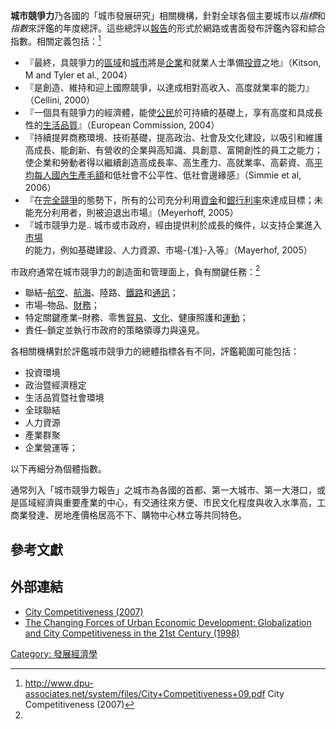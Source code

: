 {{Unreferenced |time=2010-07-03T07:47:05+00:00 }}
'''城市競爭力'''乃各國的「城市發展研究」相關機構，針對全球各個主要城市以''指標''和''指數''來評鑑的年度總評。這些總評以[[報告|報告]]的形式於網路或書面發布評鑑內容和綜合指數。相關定義包括：<ref name="#1">http://www.dpu-associates.net/system/files/City+Competitiveness+09.pdf {{Wayback|url=http://www.dpu-associates.net/system/files/City+Competitiveness+09.pdf |date=20160304105104 }} City Competitiveness (2007)</ref>
*『最終，具競爭力的[[區域|區域]]和[[城市|城市]]將是[[企業|企業]]和就業人士準備[[投資|投資]]之地』（Kitson, M and Tyler et al., 2004）
*『是創造、維持和迎上國際競爭，以達成相對高收入、高度就業率的能力』（Cellini, 2000）
*『一個具有競爭力的經濟體，能使[[公民|公民]]於可持續的基礎上，享有高度和具成長性的[[生活品質|生活品質]]』（European Commission, 2004）
*『持續提昇商務環境、技術基礎，提高政治、社會及文化建設，以吸引和維護高成長、能創新、有營收的企業與高知識、具創意、富開創性的員工之能力；使企業和勞動者得以繼續創造高成長率、高生產力、高就業率、高薪資、高[[国内生产总值|平均每人國內生產毛額]]和低社會不公平性、低社會邊緣感』（Simmie et al, 2006）
*『在[[完全競爭|完全競爭]]的態勢下，所有的公司充分利用[[資金|資金]]和[[銀行|銀行]][[利率|利率]]來達成目標；未能充分利用者，則被迫退出市場』（Meyerhoff, 2005）
*『城市競爭力是.. 城市或市政府，經由提供利於成長的條件，以支持企業進入[[市場|市場]]的能力，例如基礎建設、人力資源、市場-{准}-入等』（Mayerhof, 2005）

市政府通常在城市競爭力的創造面和管理面上，負有關鍵任務：<ref name="#1"/>
*聯結–[[航空|航空]]、[[航海|航海]]、陸路、[[鐵路|鐵路]]和[[通訊|通訊]]；
*市場–物品、[[財務|財務]]；
*特定關鍵產業–財務、零售[[貿易|貿易]]、[[文化|文化]]、健康照護和[[運動|運動]]；
*責任–鎖定並執行市政府的策略領導力與遠見。
<!--“The economics of metropolitan regions must constantly reorient themselves through structural and microeconomic adjustments and respond quickly and effectively to problems in relation to the enhanced mobility of capital, skilled labour and technical innovation” (OECD, 2006:19).-->

<!--城市的定義是A city is defined as a political-administrative territorial entity with a clearly demarcated boundary and sharply differentiated legal powers vested in authorities on either side of the boundary. --> <!--The powers are part of a national political system and normally relatively inflexible. In the nineteenth century when many of the larger cities were originally identified, the local government boundaries perhaps enclosed territorially coherent clusters of economic activity that constituted the “city economy”.-->
<!--cities compete in much narrower sectors – as centres of finance and business services, of manufacturing, culture, medical services, sports, as transport junctions, tourist destinations and – with product differentiation, many more specialized subsectors of activity.
On the other hand, the competition of firms does not coincide with that of cities. A firm may have competitors in a dozen locations, none of which is a city competing with their own (and some competitors may be located in rural areas). The competition of cities cannot therefore be reduced to the competition of firms except in those sectors where cities – and associated firms - are competing. Many of these cases are locationally specific – for example, in tourism – or associated with strategic elements of the city infrastructure (for example, the airport).-->

各相關機構對於評鑑城市競爭力的總體指標各有不同，評鑑範圍可能包括：
*投資環境
*政治暨經濟穩定
*生活品質暨社會環境
*全球聯結
*人力資源
*產業群聚
*企業營運等；
以下再細分為個體指數。

<!--For example, the Beacon Hill Institute (Suffolk University, Boston Mass.)vii publishes annually a Metropolitan Area Competitiveness Index for 50 American metropolitan areas. It employs nine complex summary variables –
government, institutions and fiscal policy (local tax burdens);
security and honesty in transactions;
infrastructure (including household internet access);
human resources (and employment costs);
technology (including research and development spending and the proportion of scientists and engineers in the labour force);
access to finance and the costs involved;
openness of the economy to the world;
rates of business creation and destruction;
environmental policies and regulation.
Some of these variables include elements which reflect the continuing preoccupation of city-->

<!--A quite different approach is provided by Kresl's study of Montreal (Kresl, 1994, 2002; Kresl and Singh, 1999). This is put in the competitive context of 40 US and 7 Canadian Metropolitan areas (1982-1992). The group is assessed against nine variables -
growth in per capita incomes;
research centres;
manufacturing value added;
growth in the proportion of firms employing more than 100 workers;
proportion of the labour force with more than undergraduate education;
share of engineers, accountants, research and managers in the labour force;
growth in the number of cultural institutions;
growth in the capital stock;
exports as a share of total output.-->

通常列入「城市競爭力報告」之城市為各國的首都、第一大城市、第一大港口，或是區域經濟與重要產業的中心，有交通往來方便、市民文化程度與收入水準高，工商業發達、房地產價格居高不下、購物中心林立等共同特色。

==參考文獻==
{{reflist}}

==外部連結==
*[http://www.dpu-associates.net/system/files/City+Competitiveness+09.pdf City Competitiveness (2007)] {{Wayback|url=http://www.dpu-associates.net/system/files/City+Competitiveness+09.pdf |date=20160304105104 }}
*[http://www.huduser.org/Periodicals/CITYSCPE/VOL3NUM3/article4.pdf The Changing Forces of Urban Economic Development: Globalization and City Competitiveness in the 21st Century (1998)] {{Wayback|url=http://www.huduser.org/Periodicals/CITYSCPE/VOL3NUM3/article4.pdf |date=20090510084703 }}

[[Category:_發展經濟學|Category: 發展經濟學]]